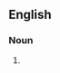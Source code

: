 {{also|post-nouns}}

==English==

===Noun===
{{head|en|noun plural form}}

# {{plural of|postnoun|lang=en}}
